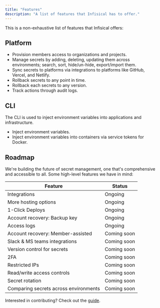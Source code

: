 ```yaml
---
title: "Features"
description: "A list of features that Infisical has to offer."
---
```


This is a non-exhaustive list of features that Infisical offers:

## Platform

- Provision members access to organizations and projects.
- Manage secrets by adding, deleting, updating them across environments; search, sort, hide/un-hide, export/import them.
- Sync secrets to platforms via integrations to platforms like GitHub, Vercel, and Netlify.
- Rollback secrets to any point in time.
- Rollback each secrets to any version.
- Track actions through audit logs.

## CLI

The CLI is used to inject environment variables into applications and infrastructure.

- Inject environment variables.
- Inject environment variables into containers via service tokens for Docker.

## Roadmap

We're building the future of secret management, one that's comprehensive and accessible to all. Some high-level features we have in mind:

| Feature                               | Status      |
| ------------------------------------- | ----------- |
| Integrations                          | Ongoing     |
| More hosting options                  | Ongoing     |
| 1-Click Deploys                       | Ongoing     |
| Account recovery: Backup key          | Ongoing     |
| Access logs                           | Ongoing     |
| Account recovery: Member-assisted     | Coming soon |
| Slack & MS teams integrations         | Coming soon |
| Version control for secrets           | Coming soon |
| 2FA                                   | Coming soon |
| Restricted IPs                        | Coming soon |
| Read/write access controls            | Coming soon |
| Secret rotation                       | Coming soon |
| Comparing secrets across environments | Coming soon |

Interested in contributing? Check out the [guide](/contributing/overview).
